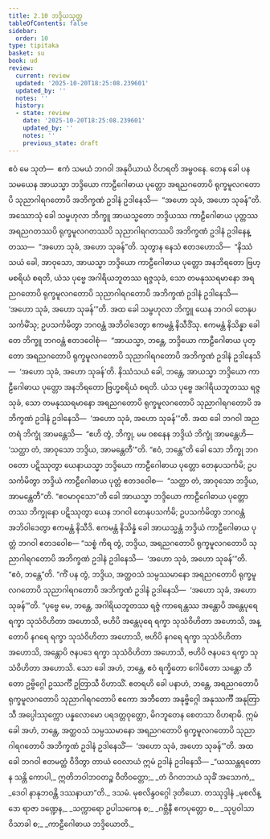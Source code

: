 ```yaml
---
title: 2.10 ဘဒ္ဒိယသုတ္တ
tableOfContents: false
sidebar:
  order: 10
type: tipitaka
basket: su
book: ud
review:
  current: review
  updated: '2025-10-20T18:25:08.239601'
  updated_by: ''
  notes: ''
  history:
  - state: review
    date: '2025-10-20T18:25:08.239601'
    updated_by: ''
    notes: ''
    previous_state: draft
---
```



<DynamicBreadcrumb />


<ReviewStatus review={frontmatter.review} showDetails={true} />

<HypothesisAnnotation frontmatter={frontmatter} />

<Division number="20" book="ud" e="ch" v="18" p="98">

<Paragraph number="140" book="ud">
ဧဝံ မေ သုတံ—  ဧကံ သမယံ ဘဂဝါ အနုပိယာယံ ဝိဟရတိ အမ္ဗဝနေ. တေန ခေါ ပန သမယေန အာယသ္မာ ဘဒ္ဒိယော ကာဠီဂေါဓာယ ပုတ္တော အရညဂတောပိ ရုက္ခမူလဂတောပိ သုညာဂါရဂတောပိ အဘိက္ခဏံ ဥဒါနံ ဥဒါနေသိ—  “အဟော သုခံ, အဟော သုခန်”တိ.
</Paragraph>

<Paragraph number="141" book="ud">
အဿောသုံ ခေါ သမ္ဗဟုလာ ဘိက္ခူ အာယသ္မတော ဘဒ္ဒိယဿ ကာဠီဂေါဓာယ ပုတ္တဿ အရညဂတဿပိ ရုက္ခမူလဂတဿပိ သုညာဂါရဂတဿပိ အဘိက္ခဏံ ဥဒါနံ ဥဒါနေန္တဿ—  “အဟော သုခံ, အဟော သုခန်”တိ. သုတွာန နေသံ ဧတဒဟောသိ—  “နိဿံသယံ ခေါ, အာဝုသော, အာယသ္မာ ဘဒ္ဒိယော ကာဠီဂေါဓာယ ပုတ္တော အနဘိရတော ဗြဟ္မစရိယံ စရတိ, ယံသ ပုဗ္ဗေ အဂါရိယဘူတဿ ရဇ္ဇသုခံ, သော တမနုဿရမာနော အရညဂတောပိ ရုက္ခမူလဂတောပိ သုညာဂါရဂတောပိ အဘိက္ခဏံ ဥဒါနံ ဥဒါနေသိ—  ‘အဟော သုခံ, အဟော သုခန်’”တိ.
</Paragraph>

<Paragraph number="142" book="ud">
အထ ခေါ သမ္ဗဟုလာ ဘိက္ခူ ယေန ဘဂဝါ တေနုပသင်္ကမိံသု; ဥပသင်္ကမိတွာ ဘဂဝန္တံ အဘိဝါဒေတွာ ဧကမန္တံ နိသီဒိံသု. ဧကမန္တံ နိသိန္နာ ခေါ တေ ဘိက္ခူ ဘဂဝန္တံ ဧတဒဝေါစုံ—  “အာယသ္မာ, ဘန္တေ, ဘဒ္ဒိယော ကာဠီဂေါဓာယ ပုတ္တော အရညဂတောပိ ရုက္ခမူလဂတောပိ သုညာဂါရဂတောပိ အဘိက္ခဏံ ဥဒါနံ ဥဒါနေသိ—  ‘အဟော သုခံ, အဟော သုခန်’တိ. နိဿံသယံ ခေါ, ဘန္တေ, အာယသ္မာ ဘဒ္ဒိယော ကာဠီဂေါဓာယ ပုတ္တော အနဘိရတော ဗြဟ္မစရိယံ စရတိ. ယံသ ပုဗ္ဗေ အဂါရိယဘူတဿ ရဇ္ဇသုခံ, သော တမနုဿရမာနော အရညဂတောပိ ရုက္ခမူလဂတောပိ သုညာဂါရဂတောပိ အဘိက္ခဏံ ဥဒါနံ ဥဒါနေသိ—  ‘အဟော သုခံ, အဟော သုခန်’”တိ.
</Paragraph>

<Paragraph number="143" book="ud">
အထ ခေါ ဘဂဝါ အညတရံ ဘိက္ခုံ အာမန္တေသိ—  “ဧဟိ တွံ, ဘိက္ခု, မမ ဝစနေန ဘဒ္ဒိယံ ဘိက္ခုံ အာမန္တေဟိ—  ‘သတ္ထာ တံ, အာဝုသော ဘဒ္ဒိယ, အာမန္တေတီ’”တိ.
</Paragraph>

<Paragraph number="144" book="ud">
“ဧဝံ, ဘန္တေ”တိ ခေါ သော ဘိက္ခု ဘဂဝတော ပဋိဿုတွာ ယေနာယသ္မာ ဘဒ္ဒိယော ကာဠီဂေါဓာယ ပုတ္တော တေနုပသင်္ကမိ; ဥပသင်္ကမိတွာ ဘဒ္ဒိယံ ကာဠီဂေါဓာယ ပုတ္တံ ဧတဒဝေါစ—  “သတ္ထာ တံ, အာဝုသော ဘဒ္ဒိယ, အာမန္တေတီ”တိ. “ဧဝမာဝုသော”တိ ခေါ အာယသ္မာ ဘဒ္ဒိယော ကာဠီဂေါဓာယ ပုတ္တော တဿ ဘိက္ခုနော ပဋိဿုတွာ ယေန ဘဂဝါ တေနုပသင်္ကမိ; ဥပသင်္ကမိတွာ ဘဂဝန္တံ အဘိဝါဒေတွာ ဧကမန္တံ နိသီဒိ. ဧကမန္တံ နိသိန္နံ ခေါ အာယသ္မန္တံ ဘဒ္ဒိယံ ကာဠီဂေါဓာယ ပုတ္တံ ဘဂဝါ ဧတဒဝေါစ—
</Paragraph>

<Paragraph number="145" book="ud">
“သစ္စံ ကိရ တွံ, ဘဒ္ဒိယ, အရညဂတောပိ ရုက္ခမူလဂတောပိ သုညာဂါရဂတောပိ အဘိက္ခဏံ ဥဒါနံ ဥဒါနေသိ—  ‘အဟော သုခံ, အဟော သုခန်’”တိ. “ဧဝံ, ဘန္တေ”တိ.
</Paragraph>

<Paragraph number="146" book="ud">
“ကိံ ပန တွံ, ဘဒ္ဒိယ, အတ္ထဝသံ သမ္ပဿမာနော အရညဂတောပိ ရုက္ခမူလဂတောပိ သုညာဂါရဂတောပိ အဘိက္ခဏံ ဥဒါနံ ဥဒါနေသိ—  ‘အဟော သုခံ, အဟော သုခန်’”တိ. “ပုဗ္ဗေ မေ, ဘန္တေ, အဂါရိယဘူတဿ ရဇ္ဇံ ကာရေန္တဿ အန္တောပိ အန္တေပုရေ ရက္ခာ သုသံဝိဟိတာ အဟောသိ, ဗဟိပိ အန္တေပုရေ ရက္ခာ သုသံဝိဟိတာ အဟောသိ, အန္တောပိ နဂရေ ရက္ခာ သုသံဝိဟိတာ အဟောသိ, ဗဟိပိ နဂရေ ရက္ခာ သုသံဝိဟိတာ အဟောသိ, အန္တောပိ ဇနပဒေ ရက္ခာ သုသံဝိဟိတာ အဟောသိ, ဗဟိပိ ဇနပဒေ ရက္ခာ သုသံဝိဟိတာ အဟောသိ. သော ခေါ အဟံ, ဘန္တေ, ဧဝံ ရက္ခိတော ဂေါပိတော သန္တော ဘီတော ဥဗ္ဗိဂ္ဂေါ ဥဿင်္ကီ ဥတြာသီ ဝိဟာသိံ. ဧတရဟိ ခေါ ပနာဟံ, ဘန္တေ, အရညဂတောပိ ရုက္ခမူလဂတောပိ သုညာဂါရဂတောပိ ဧကော အဘီတော အနုဗ္ဗိဂ္ဂေါ အနုဿင်္ကီ အနုတြာသီ အပ္ပေါဿုက္ကော ပန္နလောမော ပရဒတ္တဝုတ္တော, မိဂဘူတေန စေတသာ ဝိဟရာမိ. ဣမံ ခေါ အဟံ, ဘန္တေ, အတ္ထဝသံ သမ္ပဿမာနော အရညဂတောပိ ရုက္ခမူလဂတောပိ သုညာဂါရဂတောပိ အဘိက္ခဏံ ဥဒါနံ ဥဒါနေသိံ—  ‘အဟော သုခံ, အဟော သုခန်’”တိ.
</Paragraph>

<Paragraph number="147" book="ud">
အထ ခေါ ဘဂဝါ ဧတမတ္ထံ ဝိဒိတွာ တာယံ ဝေလာယံ ဣမံ ဥဒါနံ ဥဒါနေသိ—
</Paragraph>

<Paragraph number="148" type="verses" book="ud">
_“ယဿန္တရတော န သန္တိ ကောပါ,_  
ဣတိဘဝါဘဝတဉ္စ ဝီတိဝတ္တော;_  
_တံ ဝိဂတဘယံ သုခိံ အသောကံ,_  
_ဒေဝါ နာနုဘဝန္တိ ဒဿနာယာ”တိ._  


</Paragraph>
</Division>

<Paragraph number="149" type="center" book="ud">
ဒသမံ.



</Paragraph>

<Paragraph number="150" type="center" book="ud">
မုစလိန္ဒဝဂ္ဂေါ ဒုတိယော.



</Paragraph>

<Paragraph number="151" type="center" book="ud">
တဿုဒ္ဒါနံ


</Paragraph>

<Paragraph number="152" type="verses" book="ud">
_မုစလိန္ဒော ရာဇာ ဒဏ္ဍေန,_  
_သက္ကာရော ဥပါသကေန စ;_  
_ဂဗ္ဘိနီ ဧကပုတ္တော စ,_  
_သုပ္ပဝါသာ ဝိသာခါ စ;_  
_ကာဠီဂေါဓာယ ဘဒ္ဒိယောတိ._
</Paragraph>